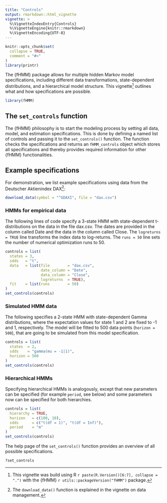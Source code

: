 ```yaml
---
title: "Controls"
output: rmarkdown::html_vignette
vignette: >
  %\VignetteIndexEntry{Controls}
  %\VignetteEngine{knitr::rmarkdown}
  %\VignetteEncoding{UTF-8}
---
```


<!-- 
Assignee: Lennart
Purpose: explain fHMM controls
--> 

```r
knitr::opts_chunk$set(
  collapse = TRUE,
  comment = "#>"
)
library(printr)
```

The {fHMM} package allows for multiple hidden Markov model specifications, including different data transformations, state-dependent distributions, and a hierarchical model structure. This vignette^[This vignette was build using R `r paste(R.Version()[6:7], collapse = ".")` with the {fHMM} `r utils::packageVersion("fHMM")` package.] outlines what and how specifications are possible.

```r
library(fHMM)
```

## The `set_controls` function 

The {fHMM} philosophy is to start the modeling process by setting all data, model, and estimation specifications. This is done by defining a named list of controls and passing it to the `set_controls()` function. The function checks the specifications and returns an `fHMM_controls` object which stores all specifications and thereby provides required information for other {fHMM} functionalities.

## Example specifications

For demonstration, we list example specifications using data from the Deutscher Aktienindex DAX^[The `download_data()` function is explained in the vignette on data management.]:

```r
download_data(symbol = "^GDAXI", file = "dax.csv")
```

### HMMs for empirical data

The following lines of code specify a 3-state HMM with state-dependent t-distributions on the data in the file dax.csv. The dates are provided in the column called Date and the data in the column called Close. The `logreturns = TRUE` line transforms the index data to log-returns. The `runs = 50` line sets the number of numerical optimization runs to 50.

```r
controls = list(
  states = 3,
  sdds   = "t",
  data   = list(file        = "dax.csv",
                date_column = "Date",
                data_column = "Close",
                logreturns  = TRUE),
  fit    = list(runs        = 50)
)
set_controls(controls)
```

### Simulated HMM data

The following specifies a 2-state HMM with state-dependent Gamma distributions, where the expectation values for state 1 and 2 are fixed to -1 and 1, respectively. The model will be fitted to 500 data points (`horizon = 500`), that are going to be simulated from this model specification.

```r
controls = list(
  states  = 2,
  sdds    = "gamma(mu = -1|1)",
  horizon = 500
)
set_controls(controls)
```

### Hierarchical HMMs

Specifying hierarchical HMMs is analogously, except that new parameters can be specified (for example `period`, see below) and some parameters now can be specified for both hierarchies.

```r
controls = list(
  hierarchy = TRUE,
  horizon   = c(100, 10),
  sdds      = c("t(df = 1)", "t(df = Inf)"),
  period    = "m"
)
set_controls(controls)
```

The help page of the `set_controls()` function provides an overview of all possible specifications.

```r
?set_controls
```


